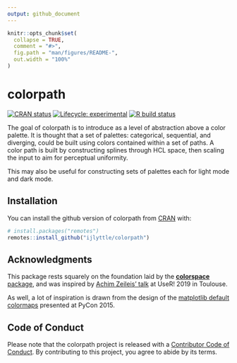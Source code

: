 ```yaml
---
output: github_document 
---
```


<!-- README.md is generated from README.Rmd. Please edit that file -->

```r
knitr::opts_chunk$set(
  collapse = TRUE,
  comment = "#>",
  fig.path = "man/figures/README-",
  out.width = "100%"
)
```

# colorpath

<!-- badges: start -->
[![CRAN status](https://www.r-pkg.org/badges/version/colorpath)](https://CRAN.R-project.org/package=colorpath)
[![Lifecycle: experimental](https://img.shields.io/badge/lifecycle-experimental-orange.svg)](https://www.tidyverse.org/lifecycle/#experimental)
[![R build status](https://github.com/ijlyttle/colorpath/workflows/R-CMD-check/badge.svg)](https://github.com/ijlyttle/colorpath/actions)
<!-- badges: end -->

The goal of colorpath is to introduce as a level of abstraction above a color palette. It is thought that a set of palettes: categorical, sequential, and diverging, could be built using colors contained within a set of paths. A color path is built by constructing splines through HCL space, then scaling the input to aim for perceptual uniformity.

This may also be useful for constructing sets of palettes each for light mode and dark mode.

## Installation

You can install the github version of colorpath from [CRAN](https://CRAN.R-project.org) with:

``` r
# install.packages("remotes")
remotes::install_github("ijlyttle/colorpath")
```

## Acknowledgments

This package rests squarely on the foundation laid by the [**colorspace** package](https://cran.r-project.org/web/packages/colorspace/vignettes/colorspace.html), and was inspired by [Achim Zeileis' talk](https://www.youtube.com/watch?v=6bv2IAcNE_c) at UseR! 2019 in Toulouse.

As well, a lot of inspiration is drawn from the design of the [matplotlib default colormaps](https://www.youtube.com/watch?v=xAoljeRJ3lU) presented at PyCon 2015.

## Code of Conduct

Please note that the colorpath project is released with a [Contributor Code of Conduct](https://contributor-covenant.org/version/2/0/CODE_OF_CONDUCT.html). By contributing to this project, you agree to abide by its terms.
